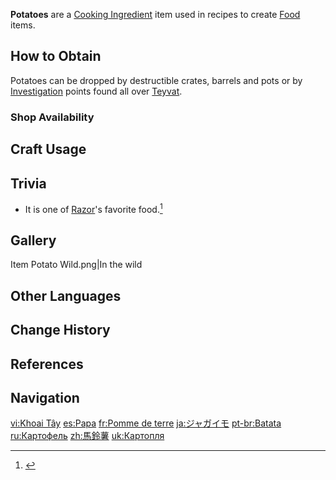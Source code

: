 {{Item Infobox
|id           = 100080
|type         = Cooking Ingredients
|invCategory  = Materials
|image        = Item Potato.png
|description  = A chunky vegetable. A gift from the earth that you never tire of with its multitude of cooking methods.
|source1      = [[Investigation]]
|source2      = {{Sold By|Potato}}
}}
'''Potatoes''' are a [[Cooking Ingredient]] item used in recipes to create [[Food]] items.

==How to Obtain==
Potatoes can be dropped by destructible crates, barrels and pots or by [[Investigation]] points found all over [[Teyvat]].

===Shop Availability===
{{Shop Availability}}

==Craft Usage==
{{Craft Usage}}

==Trivia==
*It is one of [[Razor]]'s favorite food.<ref>{{Ref/VO|Razor|Favorite Food}}</ref>

==Gallery==
<gallery>
Item Potato Wild.png|In the wild
</gallery>

==Other Languages==
{{Other Languages
|default_hidden = 1
|en      = Potato
|zhs     = 土豆
|zhs_rm  = Tǔdòu
|zht     = 馬鈴薯
|zht_rm  = Mǎlíngshǔ
|ja      = ジャガイモ
|ja_rm   = Jagaimo
|ko      = 감자
|es      = Papa
|fr      = Pomme de terre
|ru      = Картофель
|th      = Potato
|vi      = Khoai Tây
|de      = Kartoffel
|id      = Potato
|pt      = Batata
|tr      = Patates
|it      = Patata
}}

==Change History==
{{Change History|1.0}}

==References==
{{Reflist}}

==Navigation==
{{Material Navbox|type=Crafting Materials}}

[[vi:Khoai Tây]]
[[es:Papa]]
[[fr:Pomme de terre]]
[[ja:ジャガイモ]]
[[pt-br:Batata]]
[[ru:Картофель]]
[[zh:馬鈴薯]]
[[uk:Картопля]]